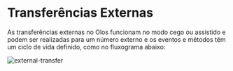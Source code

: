 # Transferências Externas

As transferências externas no Olos funcionam no modo cego ou assistido e podem ser realizadas para um
número externo e os eventos e métodos têm um ciclo de vida definido, como no fluxograma abaixo:

![external-transfer](../../../assets/images/external-transfer.png)
